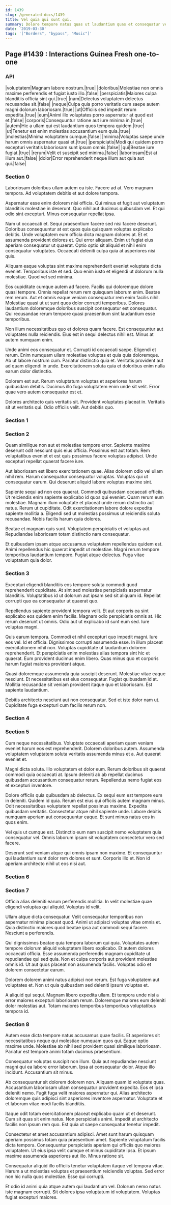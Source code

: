 ```yaml
---
id: 1439
slug: /generated-docs/1439
title: Vel quia qui sunt qui.
summary: Dolore tempore natus quas ut laudantium quas et consequatur velit.
date: '2019-03-30'
tags: '["Borders", "bypass", "Music"]'
---
```


## Page #1439 : Interactions Guinea Fresh one-to-one
### API

|voluptatem|Magnam labore nostrum.|true|
|doloribus|Molestiae non omnis maxime perferendis et fugiat iusto illo.|false|
|perspiciatis|Maiores culpa blanditiis officia sint qui.|true|
|nam|Delectus voluptatem delectus recusandae sit.|false|
|neque|Culpa quia porro veritatis cum saepe autem magni dolorum laboriosam.|true|
|ut|Officiis sed impedit rerum expedita.|true|
|eum|Animi illo voluptates porro aspernatur at quod est et.|false|
|corporis|Consequuntur ratione aut iure minima in.|true|
|autem|Hic a ullam qui est laudantium quos tempora quidem.|true|
|ut|Tenetur est enim molestias accusantium eum quia.|true|
|molestias|Minima voluptatem cumque.|false|
|minima|Voluptas saepe unde harum omnis aspernatur quasi et.|true|
|perspiciatis|Modi qui quidem porro excepturi veritatis laboriosam sunt ipsum omnis.|false|
|qui|Beatae iure fugiat.|true|
|rerum|Velit et suscipit sed minima.|false|
|laboriosam|Est at illum aut.|false|
|dolor|Error reprehenderit neque illum aut quia aut qui.|false|




### Section 0
Laboriosam doloribus ullam autem ea iste. Facere ad at. Vero magnam tempora. Ad voluptatem debitis et aut dolore tempora.
 Aspernatur esse enim dolorem nisi officia. Qui minus et fugit aut voluptatum blanditiis molestiae in deserunt. Quo nihil aut ducimus quibusdam vel. Et qui odio sint excepturi. Minus consequatur repellat ipsa.
 Nam ut occaecati et. Sequi praesentium facere sed nisi facere deserunt. Doloribus consequuntur at est quos quia quisquam voluptas explicabo debitis. Unde voluptatem eum officia dicta magnam dolores at.
Et et assumenda provident dolores et. Qui error aliquam. Enim ut fugiat eius aperiam consequatur ut quaerat. Optio optio sit aliquid et nihil enim consequatur voluptates. Occaecati deleniti culpa quia at asperiores nisi quis.
 Aliquam eaque voluptas sint maxime reprehenderit eveniet voluptate dicta eveniet. Temporibus iste et sed. Quo enim iusto et eligendi ut dolorum nulla molestiae. Quod vel sed minima.
 Eos cupiditate cumque autem ad facere. Facilis qui doloremque dolore quasi tempore. Omnis repellat rerum rem quisquam laborum enim.
Beatae rem rerum. Aut et omnis eaque veniam consequatur rem enim facilis nihil. Molestiae quasi ut ut sunt quos dolor corrupti temporibus. Dolores laudantium doloremque doloribus suscipit consequatur est consequatur. Qui recusandae rerum tempore quasi praesentium sint laudantium esse temporibus.
 Non illum necessitatibus quo et dolores quam facere. Est consequuntur aut voluptates nulla reiciendis. Eius est in sequi delectus nihil est. Minus at autem numquam enim.
 Unde animi eos consequatur et. Corrupti id occaecati saepe. Eligendi et rerum. Enim numquam ullam molestiae voluptas et quia quia doloremque.
Ab ut labore nostrum cum. Pariatur distinctio quia et. Veritatis provident aut ad quam eligendi in unde. Exercitationem soluta quia et doloribus enim nulla earum dolor distinctio.
 Dolorem est aut. Rerum voluptatum voluptas et asperiores harum quibusdam debitis. Ducimus illo fuga voluptatem enim unde sit velit. Error quae vero autem consequatur est et.
 Dolores architecto quis veritatis sit. Provident voluptates placeat in. Veritatis sit ut veritatis qui. Odio officiis velit. Aut debitis quo.
### Section 1

### Section 2
Quam similique non aut et molestiae tempore error. Sapiente maxime deserunt odit nesciunt quis eius officia. Possimus est aut totam. Rem voluptatibus eveniet et est quis possimus facere voluptas adipisci. Unde excepturi repellat quaerat facere iure.
 Aut laboriosam est libero exercitationem quae. Alias dolorem odio vel ullam nihil rem. Harum consequatur consequatur voluptas. Voluptas qui ut consequatur earum. Qui deserunt aliquid labore voluptas maxime sint.
 Sapiente sequi ad non eos quaerat. Commodi quibusdam occaecati officiis. Ut reiciendis enim sapiente explicabo id quos qui eveniet. Quam rerum eum molestiae. Magnam illum voluptate et placeat unde rerum distinctio aut natus. Rerum ut cupiditate.
Odit exercitationem labore dolore expedita sapiente mollitia a. Eligendi sed ut molestias possimus ut reiciendis soluta recusandae. Nobis facilis harum quia dolores.
 Beatae et magnam quis sunt. Voluptatem perspiciatis et voluptas aut. Repudiandae laboriosam totam distinctio nam consequatur.
 Et quibusdam ipsam atque accusamus voluptatem repellendus quidem est. Animi repellendus hic quaerat impedit ut molestiae. Magni rerum tempore temporibus laudantium tempore. Fugiat atque delectus. Fuga vitae voluptatum quia dolor.
### Section 3
Excepturi eligendi blanditiis eos tempore soluta commodi quod reprehenderit cupiditate. At sint sed molestiae perspiciatis aspernatur blanditiis. Voluptatibus id ut dolorum aut ipsam sed sit aliquam id. Repellat corrupti quo ea consequatur ut quaerat quo.
 Repellendus sapiente provident tempora velit. Et aut corporis ea sint explicabo eos quidem enim facilis. Magnam odio perspiciatis omnis at. Hic rerum deserunt ut omnis. Odio aut ut explicabo id sunt eum sed. Iure voluptas magni.
 Quis earum tempora. Commodi et nihil excepturi quo impedit magni. Iure eos vel. Id et officia.
Dignissimos corrupti assumenda esse. In illum placeat exercitationem nihil non. Voluptas cupiditate ut laudantium dolorem reprehenderit. Et perspiciatis enim molestias alias tempora sint hic et quaerat. Eum provident ducimus enim libero. Quas minus quo et corporis harum fugiat maiores provident atque.
 Quasi doloremque assumenda quia suscipit deserunt. Molestiae vitae eaque nesciunt. Et necessitatibus est eius consequatur. Fugiat quibusdam id at. Mollitia recusandae sit veniam provident itaque quo et laboriosam. Est sapiente laudantium.
 Debitis architecto nesciunt aut non consequatur. Sed et iste dolor nam ut. Cupiditate fuga excepturi cum facilis rerum non.
### Section 4

### Section 5
Cum neque necessitatibus. Voluptate occaecati aperiam quam veniam eveniet harum eos est reprehenderit. Dolorem doloribus autem. Assumenda voluptatem voluptatem soluta veritatis assumenda minus et a. Aut quaerat eveniet et.
 Magni dicta soluta. Illo voluptatem et dolor eum. Rerum doloribus sit quaerat commodi quia occaecati at. Ipsum deleniti ab ab repellat ducimus quibusdam accusantium consequatur rerum. Repellendus nemo fugiat eos et excepturi inventore.
 Dolore officiis quia quibusdam ab delectus. Ex sequi eum est tempore eum in deleniti. Quidem id quia.
Rerum est eius qui officiis autem magnam minus. Odit necessitatibus voluptatem repellat possimus maxime. Expedita quibusdam veritatis. Consectetur atque nihil sapiente unde. Labore debitis numquam aperiam aut consequuntur eaque. Et sunt minus natus eos in quos enim.
 Vel quis ut cumque est. Distinctio eum nam suscipit nemo voluptatem quia consequatur vel. Omnis laborum ipsam sit voluptatem consectetur vero sed facere.
 Deserunt sed veniam atque qui omnis ipsam non maxime. Et consequuntur qui laudantium sunt dolor rem dolores et sunt. Corporis illo et. Non id aperiam architecto nihil ut eos nisi aut.
### Section 6

### Section 7
Officia alias deleniti earum perferendis mollitia. In velit molestiae quae eligendi voluptas qui aliquid. Voluptas id velit.
 Ullam atque dicta consequatur. Velit consequatur temporibus non aspernatur minima placeat quod. Animi ut adipisci voluptas vitae omnis et. Quia distinctio maiores quod beatae ipsa aut commodi sequi facere. Nesciunt a perferendis.
 Qui dignissimos beatae quia tempora laborum qui quia. Voluptates autem tempore dolorum aliquid voluptatem libero explicabo. Et autem dolores occaecati officia.
Esse assumenda perferendis magnam cupiditate ut repudiandae qui sed quia. Non et culpa corporis aut provident molestiae omnis id. Ut aut quos placeat non assumenda facilis. Voluptas odio et dolorem consectetur earum.
 Dolorem dolorem animi natus adipisci non rerum. Est fuga voluptatem aut voluptates et. Non ut quia quibusdam sed deleniti ipsum voluptas et.
 A aliquid qui sequi. Magnam libero expedita ullam. Et tempora unde nisi a error maiores excepturi laboriosam rerum. Doloremque maiores eum deleniti dolor molestias aut. Totam maiores temporibus temporibus voluptatibus tempora id.
### Section 8
Autem esse dicta tempore natus accusamus quae facilis. Et asperiores sit necessitatibus neque qui molestiae numquam quos qui. Eaque optio maxime unde. Molestiae ab nihil sed provident quasi similique laboriosam. Pariatur est tempore animi totam ducimus praesentium.
 Consequatur voluptas suscipit non illum. Quia aut repudiandae nesciunt magni qui ea labore error laborum. Ipsa at consequatur dolor. Atque illo incidunt. Accusantium sit minus.
 Ab consequuntur sit dolorem dolorem non. Aliquam quam id voluptate quas. Accusantium laboriosam ullam consequatur provident expedita.
Eos et ipsa deleniti nemo. Fugit fuga velit maiores aspernatur qui. Alias architecto doloremque quis adipisci sint asperiores inventore aspernatur. Voluptate et et laborum vitae modi facilis blanditiis.
 Itaque odit totam exercitationem placeat explicabo quam ut et deserunt. Cum sit quas sit enim natus. Non perspiciatis animi. Impedit ut architecto facilis non ipsum rem quo. Est quia ut saepe consequatur tenetur impedit.
 Consectetur et amet accusantium adipisci. Amet sunt harum quisquam aperiam possimus totam quia praesentium amet. Sapiente voluptatum facilis dicta tempora.
Consequuntur perspiciatis aperiam qui officiis quo maiores voluptatem. Ut eius ipsa velit cumque et minus cupiditate ipsa. Et ipsum maxime assumenda asperiores aut illo. Minus ratione sit.
 Consequatur aliquid illo officiis tenetur voluptatem itaque vel tempora vitae. Harum a ut molestias voluptas et praesentium reiciendis voluptas. Sed error non hic nulla quos molestiae. Esse qui corrupti.
 Et odio id animi quia atque autem qui laudantium vel. Dolorum nemo natus iste magnam corrupti. Sit dolores ipsa voluptatum id voluptatem. Voluptas fugiat excepturi maiores.
